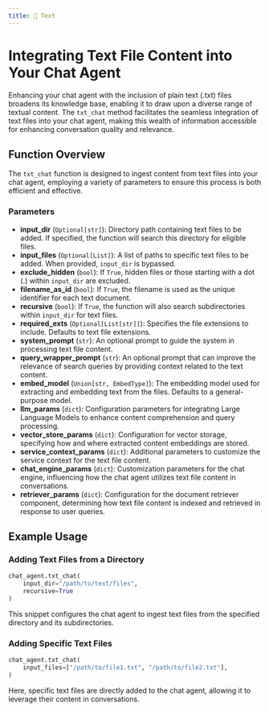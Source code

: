 ```yaml
---
title: 📝 Text
---
```


# Integrating Text File Content into Your Chat Agent

Enhancing your chat agent with the inclusion of plain text (.txt) files broadens its knowledge base, enabling it to draw upon a diverse range of textual content. The `txt_chat` method facilitates the seamless integration of text files into your chat agent, making this wealth of information accessible for enhancing conversation quality and relevance.

## Function Overview

The `txt_chat` function is designed to ingest content from text files into your chat agent, employing a variety of parameters to ensure this process is both efficient and effective.

### Parameters

- **input_dir** (`Optional[str]`): Directory path containing text files to be added. If specified, the function will search this directory for eligible files.
- **input_files** (`Optional[List]`): A list of paths to specific text files to be added. When provided, `input_dir` is bypassed.
- **exclude_hidden** (`bool`): If `True`, hidden files or those starting with a dot (.) within `input_dir` are excluded.
- **filename_as_id** (`bool`): If `True`, the filename is used as the unique identifier for each text document.
- **recursive** (`bool`): If `True`, the function will also search subdirectories within `input_dir` for text files.
- **required_exts** (`Optional[List[str]]`): Specifies the file extensions to include. Defaults to text file extensions.
- **system_prompt** (`str`): An optional prompt to guide the system in processing text file content.
- **query_wrapper_prompt** (`str`): An optional prompt that can improve the relevance of search queries by providing context related to the text content.
- **embed_model** (`Union[str, EmbedType]`): The embedding model used for extracting and embedding text from the files. Defaults to a general-purpose model.
- **llm_params** (`dict`): Configuration parameters for integrating Large Language Models to enhance content comprehension and query processing.
- **vector_store_params** (`dict`): Configuration for vector storage, specifying how and where extracted content embeddings are stored.
- **service_context_params** (`dict`): Additional parameters to customize the service context for the text file content.
- **chat_engine_params** (`dict`): Customization parameters for the chat engine, influencing how the chat agent utilizes text file content in conversations.
- **retriever_params** (`dict`): Configuration for the document retriever component, determining how text file content is indexed and retrieved in response to user queries.
 
## Example Usage

### Adding Text Files from a Directory

```python
chat_agent.txt_chat(
    input_dir="/path/to/text/files",
    recursive=True
)
```

This snippet configures the chat agent to ingest text files from the specified directory and its subdirectories.

### Adding Specific Text Files

```python
chat_agent.txt_chat(
    input_files=["/path/to/file1.txt", "/path/to/file2.txt"],
)
```

Here, specific text files are directly added to the chat agent, allowing it to leverage their content in conversations.